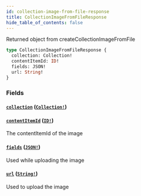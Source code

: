 ```yaml
---
id: collection-image-from-file-response
title: CollectionImageFromFileResponse
hide_table_of_contents: false
---
```



Returned object from createCollectionImageFromFile

```graphql
type CollectionImageFromFileResponse {
  collection: Collection!
  contentItemId: ID!
  fields: JSON!
  url: String!
}
```


### Fields

#### [`collection`](#) ([`Collection!`](/demand/api/graphql-admin/reference/objects/collection))




#### [`contentItemId`](#) ([`ID!`](/demand/api/graphql-admin/reference/scalars/id))

The contentItemId of the image


#### [`fields`](#) ([`JSON!`](/demand/api/graphql-admin/reference/scalars/json))

Used while uploading the image


#### [`url`](#) ([`String!`](/demand/api/graphql-admin/reference/scalars/string))

Used to upload the image




